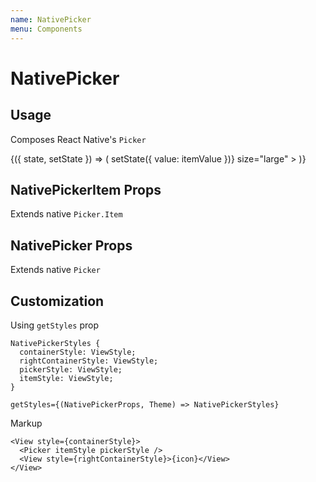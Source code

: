 ```yaml
---
name: NativePicker
menu: Components
---
```




# NativePicker

## Usage

Composes React Native's `Picker`

<Playground>
  <State initial={{ value: 'js' }}>
    {({ state, setState }) => (
      <NativePicker
        selectedValue={state.value}
        onValueChange={(itemValue, itemIndex) => setState({ value: itemValue })}
        size="large"
      >
        <NativePickerItem label="C" value="c" />
        <NativePickerItem label="C#" value="c#" />
        <NativePickerItem label="C++" value="c++" />
        <NativePickerItem label="CSS" value="css" />
        <NativePickerItem label="Elixir" value="elixir" />
        <NativePickerItem label="Elm" value="elm" />
        <NativePickerItem label="Erlang" value="erlang" />
        <NativePickerItem label="Go" value="go" />
        <NativePickerItem label="Haskell" value="haskell" />
        <NativePickerItem label="HTML" value="html" />
        <NativePickerItem label="Java" value="java" />
        <NativePickerItem label="JavaScript" value="js" />
        <NativePickerItem label="Lua" value="lua" />
        <NativePickerItem label="Python" value="python" />
        <NativePickerItem label="R" value="r" />
        <NativePickerItem label="Ruby" value="ruby" />
        <NativePickerItem label="Rust" value="rust" />
        <NativePickerItem label="Switft" value="swift" />
        <NativePickerItem label="Typescript" value="typescript" />
      </NativePicker>
    )}
  </State>
</Playground>

## NativePickerItem Props

Extends native `Picker.Item`

<Props of={NativePickerItem} />

## NativePicker Props

Extends native `Picker`

<Props of={NativePicker} />

## Customization

Using `getStyles` prop

```
NativePickerStyles {
  containerStyle: ViewStyle;
  rightContainerStyle: ViewStyle;
  pickerStyle: ViewStyle;
  itemStyle: ViewStyle;
}

getStyles={(NativePickerProps, Theme) => NativePickerStyles}
```

Markup

```tsx
<View style={containerStyle}>
  <Picker itemStyle pickerStyle />
  <View style={rightContainerStyle}>{icon}</View>
</View>
```

